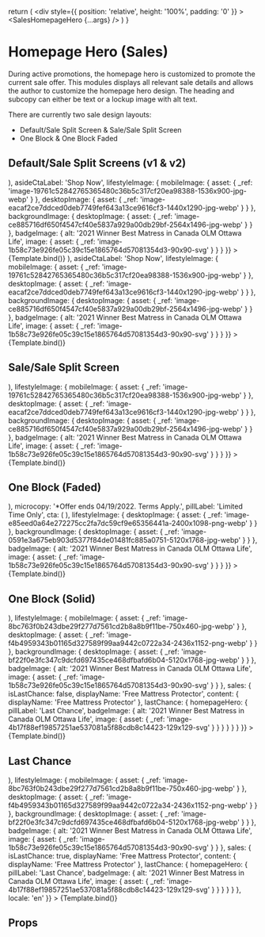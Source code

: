 
  return (
    <div
      style={{
        position: 'relative',
        height: '100%',
        padding: '0'
      }}
    >
      <SalesHomepageHero {...args} />
    </div>
  )
}

<Meta title='Modules/Homepage Hero (Sales)' component={SalesHomepageHero} />

# Homepage Hero (Sales)

During active promotions, the homepage hero is customized to promote the current sale offer. This modules displays all relevant sale details and allows the author to customize the homepage hero design. The heading and subcopy can either be text or a lockup image with alt text.

There are currently two sale design layouts:

- Default/Sale Split Screen & Sale/Sale Split Screen
- One Block & One Block Faded

## Default/Sale Split Screens (v1 & v2)

<Canvas>
  <Story
    name='Default/Sale Split Screen v1'
    args={{
      variant: 'Default/Sale Split Screen V1',
      heading: "Canada's Favourite Mattress",
      pillLabel: 'Free Gift Offer',
      secondaryHeading: 'Get 2 Free Pillows',
      cta: (
        <CtaLink
          variant='solid-rubine'
          url='https://ca.endy.com'
          label='Shop the Endy Mattress'
        />
      ),
      asideCtaLabel: 'Shop Now',
      lifestyleImage: {
        mobileImage: {
          asset: {
            _ref: 'image-19761c52842765365480c36b5c317cf20ea98388-1536x900-jpg-webp'
          }
        },
        desktopImage: {
          asset: {
            _ref: 'image-eacaf2ce7ddced0deb7749fef643a13ce9616cf3-1440x1290-jpg-webp'
          }
        }
      },
      backgroundImage: {
        desktopImage: {
          asset: {
            _ref: 'image-ce885716df650f4547cf40e5837a929a00db29bf-2564x1496-jpg-webp'
          }
        }
      },
      badgeImage: {
        alt: '2021 Winner Best Matress in Canada OLM Ottawa Life',
        image: {
          asset: {
            _ref: 'image-1b58c73e926fe05c39c15e1865764d57081354d3-90x90-svg'
          }
        }
      }
    }}
  >
    {Template.bind()}
  </Story>
</Canvas>

<Canvas>
  <Story
    name='Default/Sale Split Screen v2'
    args={{
      variant: 'Default/Sale Split Screen V2',
      heading: "Canada's Favourite Mattress",
      pillLabel: 'Free Gift Offer',
      secondaryHeading: 'Get 2 Free Pillows',
      cta: (
        <CtaLink
          variant='solid-rubine'
          url='https://ca.endy.com'
          label='Shop the Endy Mattress'
        />
      ),
      asideCtaLabel: 'Shop Now',
      lifestyleImage: {
        mobileImage: {
          asset: {
            _ref: 'image-19761c52842765365480c36b5c317cf20ea98388-1536x900-jpg-webp'
          }
        },
        desktopImage: {
          asset: {
            _ref: 'image-eacaf2ce7ddced0deb7749fef643a13ce9616cf3-1440x1290-jpg-webp'
          }
        }
      },
      backgroundImage: {
        desktopImage: {
          asset: {
            _ref: 'image-ce885716df650f4547cf40e5837a929a00db29bf-2564x1496-jpg-webp'
          }
        }
      },
      badgeImage: {
        alt: '2021 Winner Best Matress in Canada OLM Ottawa Life',
        image: {
          asset: {
            _ref: 'image-1b58c73e926fe05c39c15e1865764d57081354d3-90x90-svg'
          }
        }
      }
    }}
  >
    {Template.bind()}
  </Story>
</Canvas>

## Sale/Sale Split Screen

<Canvas>
  <Story
    name='Sale/Sale Split Screen v3'
    args={{
      variant: 'Sale/Sale Split Screen',
      heading: 'Cozy Up With This Free Gift',
      subcopy:
        'Get a FREE Weighted Blanket when you order Canadas Best Mattress',
      microcopy: '*Offer ends 04/19/2022. Terms Apply.',
      pillLabel: 'Free Gift Offer',
      cta: (
        <CtaLink
          variant='solid-rubine'
          url='https://ca.endy.com'
          label='Upgrade Your Sleep'
        />
      ),
      lifestyleImage: {
        mobileImage: {
          asset: {
            _ref: 'image-19761c52842765365480c36b5c317cf20ea98388-1536x900-jpg-webp'
          }
        },
        desktopImage: {
          asset: {
            _ref: 'image-eacaf2ce7ddced0deb7749fef643a13ce9616cf3-1440x1290-jpg-webp'
          }
        }
      },
      backgroundImage: {
        desktopImage: {
          asset: {
            _ref: 'image-ce885716df650f4547cf40e5837a929a00db29bf-2564x1496-jpg-webp'
          }
        }
      },
      badgeImage: {
        alt: '2021 Winner Best Matress in Canada OLM Ottawa Life',
        image: {
          asset: {
            _ref: 'image-1b58c73e926fe05c39c15e1865764d57081354d3-90x90-svg'
          }
        }
      }
    }}
  >
    {Template.bind()}
  </Story>
</Canvas>

## One Block (Faded)

<Canvas>
  <Story
    name='One Block - Faded v4'
    args={{
      variant: 'One Block Fade',
      heading: 'Summer Sleep Savings',
      subcopy:
        'Get a FREE Weighted Blanket when you order Canadas Best Mattress',
      subcopyTextImage: (
        <Image
          alt='Alt text is important'
          desktopImage={{
            asset: {
              _ref: 'image-3a46be2936dc596b06ef934aba1e1a61af1004ee-348x90-svg-webp'
            }
          }}
          srcWidths={[768, 1024]}
        />
      ),
      microcopy: '*Offer ends 04/19/2022. Terms Apply.',
      pillLabel: 'Limited Time Only',
      cta: (
        <CtaLink
          variant='solid-rubine'
          url='https://ca.endy.com'
          label='Upgrade Your Sleep'
        />
      ),
      lifestyleImage: {
        desktopImage: {
          asset: {
            _ref: 'image-e85eed0a64e272275cc2fa7dc59cf9e65356441a-2400x1098-png-webp'
          }
        }
      },
      backgroundImage: {
        desktopImage: {
          asset: {
            _ref: 'image-0591e3a675eb903d5377f84de01481fc885a0751-5120x1768-jpg-webp'
          }
        }
      },
      badgeImage: {
        alt: '2021 Winner Best Matress in Canada OLM Ottawa Life',
        image: {
          asset: {
            _ref: 'image-1b58c73e926fe05c39c15e1865764d57081354d3-90x90-svg'
          }
        }
      }
    }}
  >
    {Template.bind()}
  </Story>
</Canvas>

## One Block (Solid)

<Canvas>
  <Story
    name='One Block - Solid v5'
    args={{
      variant: 'One Block',
      heading: 'Spring Offer: Enjoy Free Gift',
      subcopy:
        'Refresh your room with a new mattress and get the mattress protector – FREE.',
      microcopy: '*Offer ends 04/19/2022. Terms Apply.',
      pillLabel: 'Until July 12',
      cta: (
        <CtaLink
          variant='solid-rubine'
          url='https://ca.endy.com'
          label='Upgrade Your Sleep'
        />
      ),
      lifestyleImage: {
        mobileImage: {
          asset: {
            _ref: 'image-8bc763f0b243dbe29f277d7561cd2b8a8b9f11be-750x460-jpg-webp'
          }
        },
        desktopImage: {
          asset: {
            _ref: 'image-f4b4959343b01165d327589f99aa9442c0722a34-2436x1152-png-webp'
          }
        }
      },
      backgroundImage: {
        desktopImage: {
          asset: {
            _ref: 'image-bf22f0e3fc347c9dcfd697435ce468dfbafd6b04-5120x1768-jpg-webp'
          }
        }
      },
      badgeImage: {
        alt: '2021 Winner Best Matress in Canada OLM Ottawa Life',
        image: {
          asset: {
            _ref: 'image-1b58c73e926fe05c39c15e1865764d57081354d3-90x90-svg'
          }
        }
      },
      sales: {
        isLastChance: false,
        displayName: 'Free Mattress Protector',
        content: {
          displayName: 'Free Mattress Protector'
        },
        lastChance: {
          homepageHero: {
            pillLabel: 'Last Chance',
            badgeImage: {
              alt: '2021 Winner Best Matress in Canada OLM Ottawa Life',
              image: {
                asset: {
                  _ref: 'image-4b17f88ef19857251ae537081a5f88cdb8c14423-129x129-svg'
                }
              }
            }
          }
        }
      }
    }}
  >
    {Template.bind()}
  </Story>
</Canvas>

## Last Chance

<Canvas>
  <Story
    name='Last Chance'
    args={{
      variant: 'One Block',
      heading: 'Spring Offer: Enjoy Free Gift',
      subcopy:
        'Refresh your room with a new mattress and get the mattress protector – FREE.',
      microcopy: '*Offer ends 04/19/2022. Terms Apply.',
      pillLabel: 'Until July 12',
      cta: (
        <CtaLink
          variant='solid-rubine'
          url='https://ca.endy.com'
          label='Upgrade Your Sleep'
        />
      ),
      lifestyleImage: {
        mobileImage: {
          asset: {
            _ref: 'image-8bc763f0b243dbe29f277d7561cd2b8a8b9f11be-750x460-jpg-webp'
          }
        },
        desktopImage: {
          asset: {
            _ref: 'image-f4b4959343b01165d327589f99aa9442c0722a34-2436x1152-png-webp'
          }
        }
      },
      backgroundImage: {
        desktopImage: {
          asset: {
            _ref: 'image-bf22f0e3fc347c9dcfd697435ce468dfbafd6b04-5120x1768-jpg-webp'
          }
        }
      },
      badgeImage: {
        alt: '2021 Winner Best Matress in Canada OLM Ottawa Life',
        image: {
          asset: {
            _ref: 'image-1b58c73e926fe05c39c15e1865764d57081354d3-90x90-svg'
          }
        }
      },
      sales: {
        isLastChance: true,
        displayName: 'Free Mattress Protector',
        content: {
          displayName: 'Free Mattress Protector'
        },
        lastChance: {
          homepageHero: {
            pillLabel: 'Last Chance',
            badgeImage: {
              alt: '2021 Winner Best Matress in Canada OLM Ottawa Life',
              image: {
                asset: {
                  _ref: 'image-4b17f88ef19857251ae537081a5f88cdb8c14423-129x129-svg'
                }
              }
            }
          }
        }
      },
      locale: 'en'
    }}
  >
    {Template.bind()}
  </Story>
</Canvas>

## Props

<ArgsTable of={SalesHomepageHero} />
